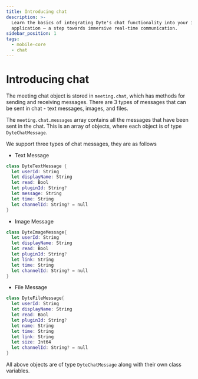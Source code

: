 ```yaml
---
title: Introducing chat
description: >-
  Learn the basics of integrating Dyte's chat functionality into your iOS
  application – a step towards immersive real-time communication.
sidebar_position: 1
tags:
  - mobile-core
  - chat
---
```


# Introducing chat

The meeting chat object is stored in `meeting.chat`, which has methods for sending and receiving messages. There are 3 types of messages that can be sent in chat - text messages, images, and files.

The `meeting.chat.messages` array contains all the messages that have been sent
in the chat. This is an array of objects, where each object is of type
`DyteChatMessage`.

We support three types of chat messages, they are as follows

- Text Message

```swift
class DyteTextMessage {
  let userId: String
  let displayName: String
  let read: Bool
  let pluginId: String?
  let message: String
  let time: String
  let channelId: String? = null
}
```

- Image Message

```swift
class DyteImageMessage{
  let userId: String
  let displayName: String
  let read: Bool
  let pluginId: String?
  let link: String
  let time: String
  let channelId: String? = null
}
```

- File Message

```swift
class DyteFileMessage{
  let userId: String
  let displayName: String
  let read: Bool
  let pluginId: String?
  let name: String
  let time: String
  let link: String
  let size: Int64
  let channelId: String? = null
}
```

All above objects are of type `DyteChatMessage` along with their own class
variables.
